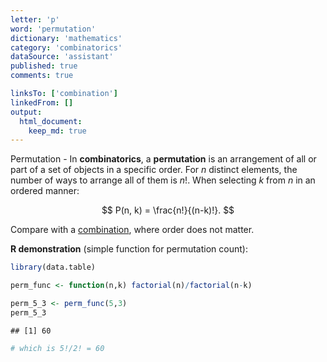 ```yaml
---
letter: 'p'
word: 'permutation'
dictionary: 'mathematics'
category: 'combinatorics'
dataSource: 'assistant'
published: true
comments: true

linksTo: ['combination']
linkedFrom: []
output:
  html_document:
    keep_md: true
---
```




<a id="permutation">Permutation</a> - In **combinatorics**, a **permutation** is an arrangement of all or part of a set of objects in a specific order. For $n$ distinct elements, the number of ways to arrange all of them is $n!$. When selecting $k$ from $n$ in an ordered manner:

$$
P(n, k) = \frac{n!}{(n-k)!}.
$$

Compare with a [combination](#combination), where order does not matter.

**R demonstration** (simple function for permutation count):


``` r
library(data.table)

perm_func <- function(n,k) factorial(n)/factorial(n-k)

perm_5_3 <- perm_func(5,3)
perm_5_3
```

```
## [1] 60
```

``` r
# which is 5!/2! = 60
```

